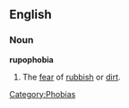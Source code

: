==English==

===Noun===
'''rupophobia'''
# The [[fear]] of [[rubbish]] or [[dirt]].

[[Category:Phobias]]